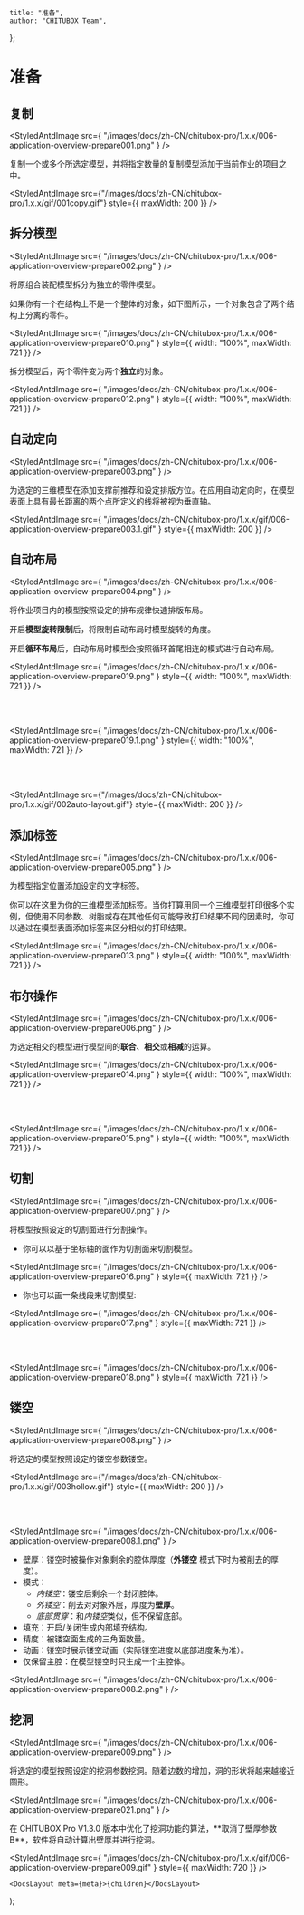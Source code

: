 
	title: "准备",
	author: "CHITUBOX Team",
};

# 准备

## 复制

<StyledAntdImage
	src={
		"/images/docs/zh-CN/chitubox-pro/1.x.x/006-application-overview-prepare001.png"
	}
/>

复制一个或多个所选定模型，并将指定数量的复制模型添加于当前作业的项目之中。

<StyledAntdImage
	src={"/images/docs/zh-CN/chitubox-pro/1.x.x/gif/001copy.gif"}
	style={{ maxWidth: 200 }}
/>

## 拆分模型

<StyledAntdImage
	src={
		"/images/docs/zh-CN/chitubox-pro/1.x.x/006-application-overview-prepare002.png"
	}
/>

将原组合装配模型拆分为独立的零件模型。

如果你有一个在结构上不是一个整体的对象，如下图所示，一个对象包含了两个结构上分离的零件。

<StyledAntdImage
	src={
		"/images/docs/zh-CN/chitubox-pro/1.x.x/006-application-overview-prepare010.png"
	}
	style={{ width: "100%", maxWidth: 721 }}
/>

拆分模型后，两个零件变为两个**独立**的对象。

<StyledAntdImage
	src={
		"/images/docs/zh-CN/chitubox-pro/1.x.x/006-application-overview-prepare012.png"
	}
	style={{ width: "100%", maxWidth: 721 }}
/>

## 自动定向

<StyledAntdImage
	src={
		"/images/docs/zh-CN/chitubox-pro/1.x.x/006-application-overview-prepare003.png"
	}
/>

为选定的三维模型在添加支撑前推荐和设定排版方位。在应用自动定向时，在模型表面上具有最长距离的两个点所定义的线将被视为垂直轴。

<StyledAntdImage
	src={
		"/images/docs/zh-CN/chitubox-pro/1.x.x/gif/006-application-overview-prepare003.1.gif"
	}
	style={{ maxWidth: 200 }}
/>

## 自动布局

<StyledAntdImage
	src={
		"/images/docs/zh-CN/chitubox-pro/1.x.x/006-application-overview-prepare004.png"
	}
/>

将作业项目内的模型按照设定的排布规律快速排版布局。

开启**模型旋转限制**后，将限制自动布局时模型旋转的角度。

开启**循环布局**后，自动布局时模型会按照循环首尾相连的模式进行自动布局。

<StyledAntdImage
	src={
		"/images/docs/zh-CN/chitubox-pro/1.x.x/006-application-overview-prepare019.png"
	}
	style={{ width: "100%", maxWidth: 721 }}
/>

<br />
<br />

<StyledAntdImage
	src={
		"/images/docs/zh-CN/chitubox-pro/1.x.x/006-application-overview-prepare019.1.png"
	}
	style={{ width: "100%", maxWidth: 721 }}
/>

<br />
<br />

<StyledAntdImage
	src={"/images/docs/zh-CN/chitubox-pro/1.x.x/gif/002auto-layout.gif"}
	style={{ maxWidth: 200 }}
/>

## 添加标签

<StyledAntdImage
	src={
		"/images/docs/zh-CN/chitubox-pro/1.x.x/006-application-overview-prepare005.png"
	}
/>

为模型指定位置添加设定的文字标签。

你可以在这里为你的三维模型添加标签。当你打算用同一个三维模型打印很多个实例，但使用不同参数、树脂或存在其他任何可能导致打印结果不同的因素时，你可以通过在模型表面添加标签来区分相似的打印结果。

<StyledAntdImage
	src={
		"/images/docs/zh-CN/chitubox-pro/1.x.x/006-application-overview-prepare013.png"
	}
	style={{ width: "100%", maxWidth: 721 }}
/>

## 布尔操作

<StyledAntdImage
	src={
		"/images/docs/zh-CN/chitubox-pro/1.x.x/006-application-overview-prepare006.png"
	}
/>

为选定相交的模型进行模型间的**联合**、**相交**或**相减**的运算。

<StyledAntdImage
	src={
		"/images/docs/zh-CN/chitubox-pro/1.x.x/006-application-overview-prepare014.png"
	}
	style={{ width: "100%", maxWidth: 721 }}
/>

<br />
<br />

<StyledAntdImage
	src={
		"/images/docs/zh-CN/chitubox-pro/1.x.x/006-application-overview-prepare015.png"
	}
	style={{ width: "100%", maxWidth: 721 }}
/>

## 切割

<StyledAntdImage
	src={
		"/images/docs/zh-CN/chitubox-pro/1.x.x/006-application-overview-prepare007.png"
	}
/>

将模型按照设定的切割面进行分割操作。

-   你可以以基于坐标轴的面作为切割面来切割模型。

<StyledAntdImage
	src={
		"/images/docs/zh-CN/chitubox-pro/1.x.x/006-application-overview-prepare016.png"
	}
	style={{ maxWidth: 721 }}
/>

-   你也可以画一条线段来切割模型:

<StyledAntdImage
	src={
		"/images/docs/zh-CN/chitubox-pro/1.x.x/006-application-overview-prepare017.png"
	}
	style={{ maxWidth: 721 }}
/>

<br />
<br />

<StyledAntdImage
	src={
		"/images/docs/zh-CN/chitubox-pro/1.x.x/006-application-overview-prepare018.png"
	}
	style={{ maxWidth: 721 }}
/>

## 镂空

<StyledAntdImage
	src={
		"/images/docs/zh-CN/chitubox-pro/1.x.x/006-application-overview-prepare008.png"
	}
/>

将选定的模型按照设定的镂空参数镂空。

<StyledAntdImage
	src={"/images/docs/zh-CN/chitubox-pro/1.x.x/gif/003hollow.gif"}
	style={{ maxWidth: 200 }}
/>

<br />
<br />

<StyledAntdImage
	src={
		"/images/docs/zh-CN/chitubox-pro/1.x.x/006-application-overview-prepare008.1.png"
	}
/>

-   壁厚：镂空时被操作对象剩余的腔体厚度（**外镂空** 模式下时为被削去的厚度）。
-   模式：
    -   _内镂空_：镂空后剩余一个封闭腔体。
    -   _外镂空_：削去对对象外层，厚度为**壁厚**。
    -   _底部贯穿_：和*内镂空*类似，但不保留底部。
-   填充：开启/关闭生成内部填充结构。
-   精度：被镂空面生成的三角面数量。
-   动画：镂空时展示镂空动画（实际镂空进度以底部进度条为准）。
-   仅保留主腔：在模型镂空时只生成一个主腔体。

<StyledAntdImage
	src={
		"/images/docs/zh-CN/chitubox-pro/1.x.x/006-application-overview-prepare008.2.png"
	}
/>

## 挖洞

<StyledAntdImage
	src={
		"/images/docs/zh-CN/chitubox-pro/1.x.x/006-application-overview-prepare009.png"
	}
/>

将选定的模型按照设定的挖洞参数挖洞。随着边数的增加，洞的形状将越来越接近圆形。

<StyledAntdImage
	src={
		"/images/docs/zh-CN/chitubox-pro/1.x.x/006-application-overview-prepare021.png"
	}
/>

<Admonition type="note" title="注意">
	在 CHITUBOX Pro V1.3.0
	版本中优化了挖洞功能的算法，**取消了壁厚参数B**，软件将自动计算出壁厚并进行挖洞。
</Admonition>

<StyledAntdImage
	src={
		"/images/docs/zh-CN/chitubox-pro/1.x.x/gif/006-application-overview-prepare009.gif"
	}
	style={{ maxWidth: 720 }}
/>

	<DocsLayout meta={meta}>{children}</DocsLayout>
);
